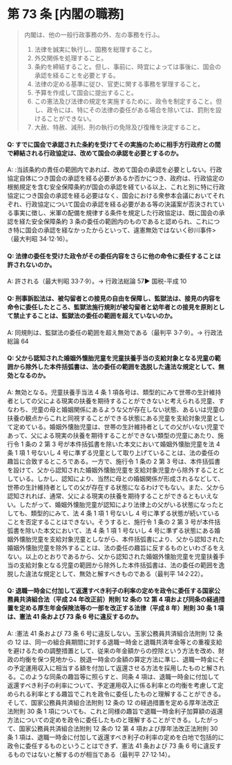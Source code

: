 # 第 73 条 [内閣の職務]

> 内閣は、他の一般行政事務の外、左の事務を行ふ。
>
> 1. 法律を誠実に執行し、国務を総理すること。
> 2. 外交関係を処理すること。
> 3. 条約を締結すること。但し、事前に、時宜によっては事後に、国会の承認を経ることを必要とする。
> 4. 法律の定める基準に従ひ、官吏に関する事務を掌理すること。
> 5. 予算を作成して国会に提出すること。
> 6. この憲法及び法律の規定を実施するために、政令を制定すること。但し、政令には、特にその法律の委任がある場合を除いては、罰則を設けることができない。
> 7. 大赦、特赦、減刑、刑の執行の免除及び復権を決定すること。

#### Q: すでに国会で承認された条約を受けてその実施のために相手方行政府との間で締結される行政協定は、改めて国会の承認を必要とするのか。

A: :当該条約の責任の範囲内であれば、改めて国会の承認を必要としない。行政協定自体につき国会の承認を経る必要があるか否かにつき、政府は、行政協定の根拠規定を含む安全保障条約が国会の承認を経ている以上、これと別に特に行政協定につき国会の承認を経る必要はなく、国会における衆参本会議においてそれぞれ、行政協定について国会の承認を経る必要がある等の決議案が否決されている事実に徴し、米軍の配備を規律する条件を規定した行政協定は、既に国会の承認を経た安全保障条約 3 条の委任の範囲内のものであると認められ、これにつき特に国会の承認を経なかったからといって、違憲無効ではないく砂川事件>（最大判昭 34·12·16）。

#### Q: 法律の委任を受けた政令がその委任内容をさらに他の命令に委任することは許されないのか。

A: 許される（最大判昭 33·7·9）。→ 行政法総論 57▶ 国税-平成 10

#### Q: 刑事訴訟法は、被勾留者との接見の自由を保障し、監獄法は、接見の内容を命令に委任したところ、監獄法施行規則が被勾留者と幼年者との接見を原則として禁止することは、監獄法の委任の範囲を超えていないのか。

A: 同規則は、監獄法の委任の範囲を超え無効である（最判平 3·7·9）。→ 行政法総論 64

#### Q: 父から認知された婚姻外懐胎児童を児童扶養手当の支給対象となる児童の範囲から除外した本件括弧書は、法の委任の範囲を逸脱した違法な規定として、無効となるのか。

A: 無効となる。児童扶養手当法 4 条 1 項各号は、類型的にみて世帯の生計維持者としての父による現実の扶養を期待することができないと考えられる児童、すなわち、児童の母と婚姻関係にあるような父が存在しない状態、あるいは児童の扶養の観点からこれと同視することができる状態にある児童を支給対象児童として定めている。婚姻外懐胎児童は、世帯の生計維持者としての父がいない児童であって、父による現実の扶養を期待することができない類型の児童にあたり、施行令 1 条の 2 第 3 号が本件括弧書を除いた本文において婚姻外懐胎児童を法 4 条 1 項 1 号ないし 4 号に準ずる児童として取り上げていることは、法の委任の趣旨に合致するところである。一方で、施行令 1 条の 2 第 3 号は、本件括弧書を設けて、父から認知された婚姻外懐胎児童を支給対象児童から除外することとしている。しかし、認知により、当然に母との婚姻関係が形成されるなどして、世帯の生計維持者としての父が存在する状態になるわけでもない。また、父から認知されれば、通常、父による現実の扶養を期待することができるともいえない。したがって、婚姻外懐胎児童が認知により法律上の父がいる状態になったとしても、類型的にみて、法 4 条 1 項 1 号ないし 4 号に準ずる状態が続いていることを否定することはできない。そうすると、施行令 1 条の 2 第 3 号が本件括弧書を除いた本文において、法 4 条 1 項 1 号ないし 4 号に準ずる状態にある婚姻外懐胎児童を支給対象児童としながら、本件括弧書により、父から認知された婚姻外懐胎児童を除外することは、法の委任の趣旨に反するものといわざるをえない。以上のとおりであるから、父から認知された婚姻外懐胎児童を児童扶養手当の支給対象となる児童の範囲から除外した本件括弧書は、法の委任の範囲を逸脱した違法な規定として、無効と解すべきものである（最判平 14·2·22）。

#### Q: 退職一時金に付加して返還すべき利子の利率の定めを政令に委任する国家公務員共済組合法（平成 24 年改正前）附則 12 条の 12 第 4 項および同条の経過措置を定める厚生年金保険法等の一部を改正する法律（平成 8 年）附則 30 条 1 項は、憲法 41 条および 73 条 6 号に違反するのか。

A: :憲法 41 条および 73 条 6 号に違反しない。玉家公務員共済組合法附則 12 条の 12 は、同一の組合員期間に対する退職一時金と退職共済年金等との重複支給を避けるための調整措置として、従来の年金額からの控除という方法を改め、財政の均衡を保つ見地から、脱退一時金の金額の算定方法に準じ、退職一時金にその予定運用収入に相当する額を付加して返還させる方法を採用したものと解される。このような同条の趣旨等に照らすと、同条 4 項は、退職一時金に付加して返還すべき利子の利率について、予定運用収入に係る利率との均衡を考慮して定められる利率とする趣旨でこれを政令に委任したものと理解することができる。そして、国家公務員共済組合法附則 12 条の 12 の経過措置を定める厚年法改正法附則 30 条 1 項についても、これと同様の趣旨で退職一時金利子加算額の返還方法についての定めを政令に委任したものと理解することができる。したがって、国家公務員共済組合法附則 12 条の 12 第 4 項および厚年法改正法附則 30 条 1 項は、退職一時金に付加して返還すべき利子の利率の定めを白地で包括的に政令に委任するものということはできず、憲法 41 条および 73 条 6 号に違反するものではないと解するのが相当である（最判平 27·12·14）。
